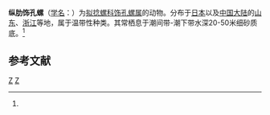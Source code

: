 {{Speciesbox
| taxon = Decorifera matusimana
| binomial_authority = (Nomura, 1940)<ref name='id10617'>{{cite web| url =http://www.bioinfo.cn/db05/BjdwSpecies.php?action=view&id=10617| title =纵肋饰孔螺| work =《中国动物物种编目数据库》| publisher =中国科学院微生物研究所| author =中国科学院动物研究所| accessdate =2009-04-28| deadurl =yes| archiveurl =https://web.archive.org/web/20160305042905/http://www.bioinfo.cn/db05/BjdwSpecies.php?action=view&id=10617| archivedate =2016-03-05}}</ref>
}}

'''纵肋饰孔螺'''（[[学名|学名]]：{{lang|la|''Decorifera matusimana''}}）为[[拟捻螺科|拟捻螺科]][[饰孔螺属|饰孔螺属]]的动物。分布于[[日本|日本]]以及[[中国大陆|中国大陆]]的[[山东|山东]]、[[浙江|浙江]]等地，属于温带性种类。其常栖息于潮间带-潮下带水深20-50米细砂质底。<ref name='id10617'/>

== 参考文献 ==
{{reflist}}

{{taxonbar}}
[[Category:_1940年描述的动物|Z]]
[[Category:饰孔螺属|Z]]